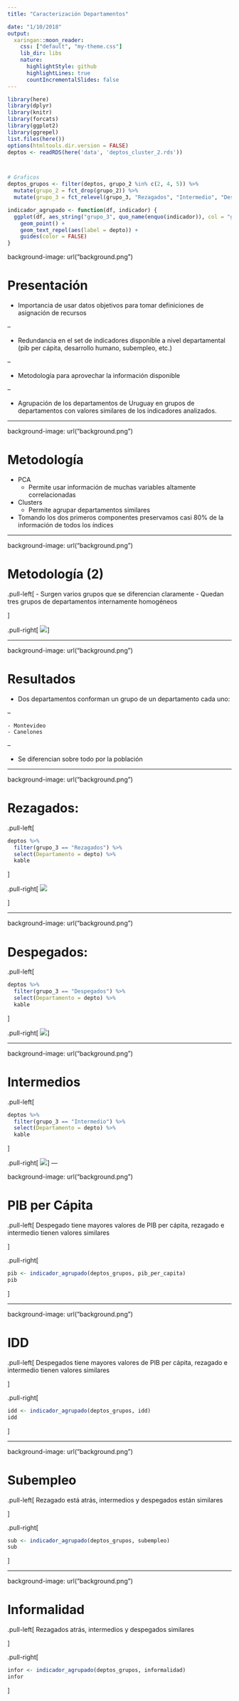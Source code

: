 ```yaml
---
title: "Caracterización Departamentos"

date: "1/10/2018"
output:
  xaringan::moon_reader:
    css: ["default", "my-theme.css"]
    lib_dir: libs
    nature:
      highlightStyle: github
      highlightLines: true
      countIncrementalSlides: false
---
```


```r
library(here)
library(dplyr)
library(knitr)
library(forcats)
library(ggplot2)
library(ggrepel)
list.files(here())
options(htmltools.dir.version = FALSE)
deptos <- readRDS(here('data', 'deptos_cluster_2.rds'))



# Graficos
deptos_grupos <- filter(deptos, grupo_2 %in% c(2, 4, 5)) %>%
  mutate(grupo_2 = fct_drop(grupo_2)) %>%
  mutate(grupo_3 = fct_relevel(grupo_3, "Rezagados", "Intermedio", "Despegados"))

indicador_agrupado <- function(df, indicador) {
  ggplot(df, aes_string("grupo_3", quo_name(enquo(indicador)), col = "grupo_3")) + 
    geom_point() + 
    geom_text_repel(aes(label = depto)) +
    guides(color = FALSE)
}
```



background-image: url("background.png")


# Presentación


- Importancia de usar datos objetivos para tomar definiciones de asignación de recursos

--

- Redundancia en el set de indicadores disponible a nivel departamental (pib per cápita, desarrollo humano, subempleo, etc.)

--

- Metodología para aprovechar la información disponible

--

- Agrupación de los departamentos de Uruguay en grupos de departamentos con valores similares de los indicadores analizados.

---

background-image: url("background.png")

# Metodología

- PCA
    - Permite usar información de muchas variables altamente correlacionadas
- Clusters
    - Permite agrupar departamentos similares
    
- Tomando los dos primeros componentes preservamos casi 80% de la información de todos los índices


---

background-image: url("background.png")


# Metodología (2)

.pull-left[
- Surgen varios grupos que se diferencian claramente
- Quedan tres grupos de departamentos internamente homogéneos

]

.pull-right[
![](PCA.png)
]

---

background-image: url("background.png")

# Resultados

- Dos departamentos conforman un grupo de un departamento cada uno:

--

    - Montevideo
    - Canelones
    
--

- Se diferencian sobre todo por la población

---

background-image: url("background.png")

# Rezagados:

.pull-left[

```r
deptos %>% 
  filter(grupo_3 == "Rezagados") %>% 
  select(Departamento = depto) %>% 
  kable
```
]


.pull-right[
![](rezagados.png)

]


---

background-image: url("background.png")

# Despegados:

.pull-left[
```r
deptos %>% 
  filter(grupo_3 == "Despegados") %>% 
  select(Departamento = depto) %>% 
  kable
```
]



.pull-right[
![](despegados.png)
]

---

background-image: url("background.png")

# Intermedios

.pull-left[
```r
deptos %>% 
  filter(grupo_3 == "Intermedio") %>% 
  select(Departamento = depto) %>% 
  kable
```
]

.pull-right[
![](intermedios.png)
]
---

background-image: url("background.png")


# PIB per Cápita

.pull-left[
Despegado tiene mayores valores de PIB per cápita, rezagado e intermedio tienen valores similares

]

.pull-right[
```r

pib <- indicador_agrupado(deptos_grupos, pib_per_capita)
pib


```
]



---

background-image: url("background.png")

# IDD



.pull-left[
Despegados tiene mayores valores de PIB per cápita, rezagado e intermedio tienen valores similares

]

.pull-right[


```r
idd <- indicador_agrupado(deptos_grupos, idd)
idd

```

]

---

background-image: url("background.png")

# Subempleo

.pull-left[
Rezagado está atrás, intermedios y despegados están similares

]

.pull-right[
```r
sub <- indicador_agrupado(deptos_grupos, subempleo)
sub

```

]



---

background-image: url("background.png")

# Informalidad

.pull-left[
Rezagados atrás, intermedios y despegados similares

]


.pull-right[
```r
infor <- indicador_agrupado(deptos_grupos, informalidad)
infor
```
]


